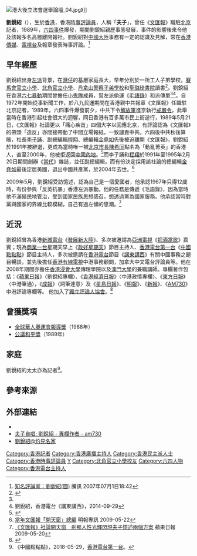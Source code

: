 [[File:港大後立法會選舉論壇_04.jpg|thumb]]》]]

'''劉銳紹'''（{{bd|1954年|}}），生於[[香港|香港]]，香港[[時事評論員|時事評論員]]，人稱「'''夫子'''」，曾任《[[文匯報_(香港)|文匯報]]》職駐[[北京|北京]]記者，1989年，[[六四事件|六四事件]]爆發，期間劉銳紹親歷事態發展，事件的影響後來令他及該報多名高層離開報社。劉銳紹對[[中國大陸|中國大陸]]事務有一定的認識及見解，常在[[香港傳媒|香港傳媒]]、[[香港電視台|電視台]]及報章發表時事評論。<ref>[http://news.qq.com/a/20070701/001782.htm 知名評論家：劉銳紹(圖)] {{Wayback|url=http://news.qq.com/a/20070701/001782.htm |date=20140503143711 }}騰訊 2007年07月1日18:42</ref>

==早年經歷==
劉銳紹出身[[左派|左派]]背景，在[[灣仔|灣仔]]的基層家庭長大，早年分別於一所工人子弟學校，[[賽馬會官立小學|賽馬會官立小學]]、[[北角官立小學|北角官立小學]]、[[丹拿山警察子弟學校|丹拿山警察子弟學校]]和[[聖璐琦書院|聖璐琦書院]]讀書<ref name="apple0710">{{cite web |url=https://hk.news.appledaily.com/local/daily/article/20180710/20445361 |title=八方相當年：夫子自爆做過小鬼隊 偷運毛語錄 - 李八方 |last= |first= |date=2018-07-10 |website= |publisher=香港蘋果日報 |access-date=2019-03-05 |quote= |archive-date=2019-03-06 |archive-url=https://web.archive.org/web/20190306042938/https://hk.news.appledaily.com/local/daily/article/20180710/20445361 |dead-url=no }}</ref>。劉銳紹在香港[[六七暴動|六七暴動]]期間曾擔任[[小鬼隊|小鬼隊]]成員，幫左派偷運《[[毛語錄|毛語錄]]》和派傳單<ref name="apple0710"/><ref>劉銳紹，香港電台《講東講西》，2014-09-29</ref>。自1972年開始從事新聞工作，於八九民運期間在香港親中共報章《文匯報》任職駐北京記者，1989年，六四事件爆發前夕，中共下令[[中國人民解放軍|解放軍]]進京執行[[六四戒嚴|戒嚴令]]，此舉當時在香港引起社會很大的迴響，同日香港有百多萬市民上街遊行，1989年5月21日，《文匯報》社論更以「痛心疾首」四個大字以回應北京，有評論認為《文匯報》的帶頭「造反」亦間接帶動了中間立場報紙，一致譴責中共。六四後中共秋後算賬，社長[[李子誦|李子誦]]、副總編輯[[程翔|程翔]]、總編輯[[金堯如|金堯如]]先後被迫離開《文匯報》，劉銳紹於1991年被辭退，更成為當時唯一被[[北京市長|北京市長]][[陳希同|陳希同]]點名為「動亂菁英」的香港人，直至2000年，他被拒返回[[中國內地|中國內地]]。<ref>{{Cite web |url=http://www.junefourth-20.net/index.php?option=com_content&view=article&id=151&Itemid=100 |title=明知不可為而為之 劉銳紹 |accessdate=2009-10-31 |archive-date=2009-10-31 |archive-url=https://web.archive.org/web/20091031202816/http://www.junefourth-20.net/index.php?option=com_content&view=article&id=151&Itemid=100 |dead-url=no }}</ref>而李子誦和[[程翔|程翔]]於1991年至1995年2月20日期間創辦《[[當代_(雜誌)|當代]]》雜誌，並任副總編輯，而有份決定採用該社論的總編輯[[金堯如|金堯如]]最後定居美國，退出中國共產黨，於2004年去世。<ref>[http://news.sina.com.hk/news/676/3/1/1142395/1.html 當年文匯報「開天窗」總編]{{dead link|date=2017年11月 |bot=InternetArchiveBot |fix-attempted=yes }} 明報專訊 2009-05-22</ref>

2009年5月，劉銳紹受訪憶述，認為自己是一個愛國者，他承認1967年只得12歲時，有份參與「反英抗暴」香港左派暴動。他的任務是傳遞《毛語錄》，因為當時他不滿殖民地管治，受到國家民族思想感召，想透過黨為國家服務。他承認當時對黨與國家的界線比較模糊，自己有過左傾的思潮。<ref>[https://hk.appledaily.com/news/art/20090520/12779154 《文匯報》社論開天窗　剎那人性光輝閃現夫子憶述兩個方案] {{Wayback|url=https://hk.appledaily.com/news/art/20090520/12779154 |date=20190202095358 }}蘋果日報 2009-05-20</ref>

==近況==
劉銳紹曾為香港[[新城電台|新城電台]]《[[發展新大陸|發展新大陸]]》、多次被邀請為[[亞洲電視|亞洲電視]]《[[把酒當歌|把酒當歌]]》嘉賓；現為[[商業一台|商業一台]]星期天早上《[[政好星期天|政好星期天]]》節目主持人、[[香港電台第一台|香港電台第一台]]《[[中國點點點|中國點點點]]》節目主持人，多次被邀請在[[香港電台|香港電台]]節目《[[講東講西|講東講西]]》有關中國事務之題目暢談，並先後擔任[[香港有線電視|香港有線電視]]中港事務顧問，加拿大中文電台評論員等。他在2008年期間亦擔任[[香港浸會大學|香港浸會大學]]傳理學院以及[[澳門大學|澳門大學]]的兼職講師。專欄著作包括：《[[蘋果日報_(香港)|蘋果日報]]》〈劉銳紹專欄〉、《[[香港經濟日報|香港經濟日報]]》〈中港政情專欄〉、《[[東方日報_(香港)|東方日報]]》〈中港筆通〉，《[[成報|成報]]》〈詞筆達意〉及《[[星島日報|星島日報]]》、《[[明報|明報]]》、《[[新報_(香港)|新報]]》、《[[AM730|AM730]]》中港評論專欄等。
他加入了[[獨立評論人協會|獨立評論人協會]]。<ref>{{Cite web |url=http://www.inmediahk.net/node/1021063 |title=風雨飄搖更向前：獨立評論人協會正式成立 |accessdate=2015-07-05 |archive-date=2015-09-24 |archive-url=https://web.archive.org/web/20150924043307/http://www.inmediahk.net/node/1021063 |dead-url=no }}</ref>

==曾獲獎項==
*[[全球華人奧運會報導獎|全球華人奧運會報導獎]]（1988年）
*[[公議和平獎|公議和平獎]]（1989年）

==家庭==
劉銳紹的太太亦為記者<ref>《中國點點點》，2018-05-29，[[香港電台第一台|香港電台第一台]]。</ref>。

==參考來源==
{{reflist}}

==外部連結==
*{{Facebook|212175566044475}}
*[https://www.am730.com.hk/columnist/%E5%A4%AB%E5%AD%90%E8%87%AA%E5%94%B1-%E5%8A%89%E9%8A%B3%E7%B4%B9/28326 夫子自唱: 劉銳紹 - 專欄作者 - am730] {{Wayback|url=https://www.am730.com.hk/columnist/%E5%A4%AB%E5%AD%90%E8%87%AA%E5%94%B1-%E5%8A%89%E9%8A%B3%E7%B4%B9/28326 |date=20220602060343 }}
*[https://www.master-insight.com/author/liuruishao/ 劉銳紹@灼見名家]{{Wayback|url=https://www.master-insight.com/author/liuruishao/ |date=20200603215912 }}

{{commons cat|Johnny Y.S. Lau}}

{{香港電台唱片騎師}}
{{商業電台唱片騎師}}
{{DEFAULTSORT:LAU劉銳紹}}
[[Category:香港記者|Category:香港記者]]
[[Category:香港廣播主持人|Category:香港廣播主持人]]
[[Category:香港民主派人士|Category:香港民主派人士]]
[[Category:香港時事評論員|Category:香港時事評論員]]
[[Category:劉姓|Y]]
[[Category:北角官立小學校友|Category:北角官立小學校友]]
[[Category:六四人物|Category:六四人物]]
[[Category:香港電台主持人|Category:香港電台主持人]]